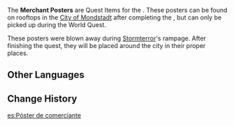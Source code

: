 {{Item Infobox
|id           = 100559
|image        = Item Merchant Poster.png
|type         = Quest Items
|description  = 
'''Version 1:'''<br>"New drinks at the Cat's Tail. Your bartender today is: [[Diona]]."

'''Version 2:'''<br>"Try the all-new [[Good Hunter]] meal deal! Get 10% off when you purchase a [[Satisfying Salad]] and a [[Sticky Honey Roast]] in a single order."

'''Version 3:'''<br>"The Adventurers' Guild is now recruiting new members! To sign up, speak to Branch Master [[Cyrus]] in Mondstadt today."
|source1      = [[Lingering Malady]]
}}
The '''Merchant Posters''' are Quest Items for the {{Quest|Lingering Malady}}. These posters can be found on rooftops in the [[City of Mondstadt]] after completing the {{Quest|Dragon Storm}}, but can only be picked up during the World Quest.

These posters were blown away during [[Dvalin|Stormterror]]'s rampage. After finishing the quest, they will be placed around the city in their proper places.

==Other Languages==
{{Other Languages
|default_hidden = 1
|en      = Merchant Poster
|zhs     = 商家的海报
|zhs_rm  = Shāngjiā de Hǎibào
|zht     = 商家的海報
|zht_rm  = Shāngjiā de Hǎibào
|ja      = 店のポスター
|ja_rm   = Mise no Posutaa
|ko      = 가게 포스터
|es      = Póster de comerciante
|fr      = Affiche commerciale
|ru      = Объявления торговца
|th      = โปสเตอร์ของทางร้าน
|th_rm   = 
|vi      = Áp Phích Của Tiệm
|de      = Plakat des Geschäfts
|id      = Poster Pedagang
|pt      = Pôster de Comerciante
|tr      = Tüccar Afişi
|it      = Manifesto del mercante
}}

==Change History==
{{Change History|1.0}}

[[es:Póster de comerciante]]